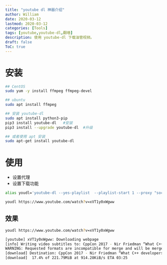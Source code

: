 ```yaml
---
title: "youtube dl 神器介绍"
author: William
date: 2020-03-12
lastmod: 2020-03-12
categories: [Tools]
tags: [youtube,youtube-dl,翻墙]
description: 使用 youtube-dl 下载油管视频。
draft: false
ToC: true
---
```


# 安装

```bash
## CentOS
sudo yum -y install ffmpeg ffmpeg-devel

## ubuntu
sudo apt install ffmpeg

## 安装 youtube-dl
sudo apt install python3-pip
pip3 install youtube-dl   #安装
pip3 install --upgrade youtube-dl  #升级

## 或者使用 apt 安装
sudo apt-get install youtube-dl
```

# 使用

- 设置代理
- 设置下载功能

```bash
alias youdl='youtube-dl --yes-playlist  --playlist-start 1 --proxy "socks5://127.0.0.1:1086" --write-sub --sub-format "ass/srt/best" --convert-subs "srt"'

youdl https://www.youtube.com/watch?v=xVT1y0xWgww
```

## 效果

```bash
youdl https://www.youtube.com/watch?v=xVT1y0xWgww

[youtube] xVT1y0xWgww: Downloading webpage
[info] Writing video subtitles to: CppCon 2017 - Nir Friedman “What C++ developers should know about globals (and the linker)”-xVT1y0xWgww.en.vtt
WARNING: Requested formats are incompatible for merge and will be merged into mkv.
[download] Destination: CppCon 2017 - Nir Friedman “What C++ developers should know about globals (and the linker)”-xVT1y0xWgww.f248.webm
[download]  17.4% of 221.79MiB at 914.28KiB/s ETA 03:25
```

